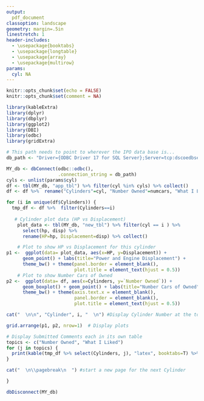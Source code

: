 ```yaml
---
output: 
  pdf_document
classoption: landscape
geometry: margin=.5in
linestretch: 1
header-includes:
  - \usepackage{booktabs}
  - \usepackage{longtable}
  - \usepackage{array}
  - \usepackage{multirow}
params:
  cyl: NA
---
```


```r
knitr::opts_chunk$set(echo = FALSE)
knitr::opts_chunk$set(comment = NA)

library(kableExtra)
library(dplyr)
library(dbplyr)
library(ggplot2)
library(DBI)
library(odbc)
library(gridExtra)
```


```r
# This path needs to point to wherever the IPO data base is...
db_path <- "Driver={ODBC Driver 17 for SQL Server};Server=tcp:dscoedbserver.database.windows.net,1433;Database=dscoedb;Uid=serveradmin;Pwd={DSCOEdb1234};Encrypt=yes;TrustServerCertificate=no;Connection Timeout=30;"

MY_db <- dbConnect(odbc::odbc(),
                   .connection_string = db_path)
cyls <- unlist(params$cyl)
df <- tbl(MY_db, "app_tbl") %>% filter(cyl %in% cyls) %>% collect()
df <- df %>%  rename("Cylinders"=cyl, "Number Owned"=numcars, "What I Liked"=likes)
```

```r
for (i in unique(df$Cylinders)) {
  tmp_df <- df %>%  filter(Cylinders==i)
     
   # Cylinder plot data (HP vs Displacement)
    plot_data <- tbl(MY_db, "new_tbl") %>% filter(cyl == i ) %>% 
      select(hp, disp) %>% 
      rename(HP=hp, Displacement=disp) %>% collect()

    # Plot to show HP vs Displacement for this cylinder
p1 <-  ggplot(data= plot_data, aes(x=HP, y=Displacement)) + 
      geom_point() + labs(title="Power and Engine Displacement") + 
      theme_bw() + theme(panel.border = element_blank(), 
                         plot.title = element_text(hjust = 0.5))
    # Plot to show Number Cars of Owned
p2 <-  ggplot(data= df, aes(x=Cylinders, y=`Number Owned`)) + 
      geom_boxplot() + geom_point() + labs(title="Number Cars of Owned", y="Number of Cars Owned") + 
      theme_bw() + theme(axis.text.x = element_blank(),
                         panel.border = element_blank(), 
                         plot.title = element_text(hjust = 0.5))

cat("  \n\n", "Cylinder", i, "  \n") #Display Cylinder Number at the top of page

grid.arrange(p1, p2, nrow=1)  # Display plots

# Display Submitted Comments each in its own table
topics <- c("Number Owned", "What I Liked")
for (j in topics) {
  print(kable(tmp_df %>% select(Cylinders, j), "latex", booktabs=T) %>%  column_spec(3, width = "7in") )
}

cat("  \n\\pagebreak\n  ") #start a new page for the next Cylinder

}

dbDisconnect(MY_db)
```
